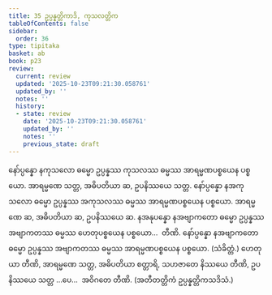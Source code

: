 ```yaml
---
title: 35 ဥပ္ပန္နတ္တိကာဒိ, ကုသလတ္တိက
tableOfContents: false
sidebar:
  order: 36
type: tipitaka
basket: ab
book: p23
review:
  current: review
  updated: '2025-10-23T09:21:30.058761'
  updated_by: ''
  notes: ''
  history:
  - state: review
    date: '2025-10-23T09:21:30.058761'
    updated_by: ''
    notes: ''
    previous_state: draft
---
```



<ReviewStatus review={frontmatter.review} showDetails={true} />

<HypothesisAnnotation frontmatter={frontmatter} />

<DynamicBreadcrumb />

<Division number="44" book="p23" e="ch" v="40" p="416">

<Paragraph number="138" book="p23">
နော်ပ္ပန္နော နကုသလော ဓမ္မော ဥပ္ပန္နဿ ကုသလဿ ဓမ္မဿ အာရမ္မဏပစ္စယေန ပစ္စယော. အာရမ္မဏေ သတ္တ, အဓိပတိယာ ဆ, ဥပနိဿယေ သတ္တ.
</Paragraph>

<Paragraph number="139" book="p23">
နော်ပ္ပန္နော နအကုသလော ဓမ္မော ဥပ္ပန္နဿ အကုသလဿ ဓမ္မဿ အာရမ္မဏပစ္စယေန ပစ္စယော. အာရမ္မဏေ ဆ, အဓိပတိယာ ဆ, ဥပနိဿယေ ဆ.
</Paragraph>

<Paragraph number="140" book="p23">
နအနုပန္နော နအဗျာကတော ဓမ္မော ဥပ္ပန္နဿ အဗျာကတဿ ဓမ္မဿ ဟေတုပစ္စယေန ပစ္စယော…  တီဏိ.
</Paragraph>

<Paragraph number="141" book="p23">
နော်ပ္ပန္နော နအဗျာကတော ဓမ္မော ဥပ္ပန္နဿ အဗျာကတဿ ဓမ္မဿ အာရမ္မဏပစ္စယေန ပစ္စယော. (သံခိတ္တံ.)
</Paragraph>

<Paragraph number="142" book="p23">
ဟေတုယာ တီဏိ, အာရမ္မဏေ သတ္တ, အဓိပတိယာ စတ္တာရိ, သဟဇာတေ နိဿယေ တီဏိ, ဥပနိဿယေ သတ္တ …ပေ…  အဝိဂတေ တီဏိ.

</Paragraph>
</Division>

<Paragraph number="143" type="center" book="p23">
(အတီတတ္တိကံ ဥပ္ပန္နတ္တိကသဒိသံ.)
</Paragraph>